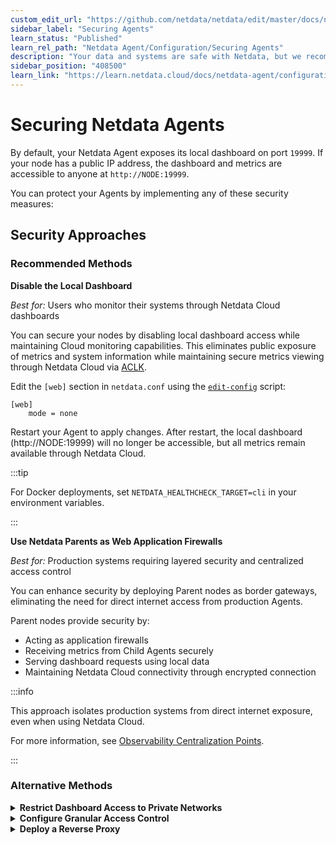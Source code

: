 ```yaml
---
custom_edit_url: "https://github.com/netdata/netdata/edit/master/docs/netdata-agent/securing-netdata-agents.md"
sidebar_label: "Securing Agents"
learn_status: "Published"
learn_rel_path: "Netdata Agent/Configuration/Securing Agents"
description: "Your data and systems are safe with Netdata, but we recommend a few easy ways to improve the security of your infrastructure."
sidebar_position: "408500"
learn_link: "https://learn.netdata.cloud/docs/netdata-agent/configuration/securing-agents"
---
```


# Securing Netdata Agents

By default, your Netdata Agent exposes its local dashboard on port `19999`. If your node has a public IP address, the dashboard and metrics are accessible to anyone at `http://NODE:19999`.

You can protect your Agents by implementing any of these security measures:

## Security Approaches

### Recommended Methods

**Disable the Local Dashboard**

*Best for:* Users who monitor their systems through Netdata Cloud dashboards

You can secure your nodes by disabling local dashboard access while maintaining Cloud monitoring capabilities. This eliminates public exposure of metrics and system information while maintaining secure metrics viewing through Netdata Cloud via [ACLK](/docs/netdata-cloud/agent-cloud-link-aclk).

Edit the `[web]` section in `netdata.conf` using the [`edit-config`](/docs/netdata-agent/configuration#edit-configuration-files) script:

```text
[web]
    mode = none
```

Restart your Agent to apply changes. After restart, the local dashboard (http://NODE:19999) will no longer be accessible, but all metrics remain available through Netdata Cloud.

:::tip

For Docker deployments, set `NETDATA_HEALTHCHECK_TARGET=cli` in your environment variables.

:::

**Use Netdata Parents as Web Application Firewalls**

*Best for:* Production systems requiring layered security and centralized access control

You can enhance security by deploying Parent nodes as border gateways, eliminating the need for direct internet access from production Agents.

Parent nodes provide security by:

- Acting as application firewalls
- Receiving metrics from Child Agents securely
- Serving dashboard requests using local data
- Maintaining Netdata Cloud connectivity through encrypted connection

:::info

This approach isolates production systems from direct internet exposure, even when using Netdata Cloud.

For more information, see [Observability Centralization Points](/docs/observability-centralization-points/README.md).

:::

### Alternative Methods

<details>
<summary><strong>Restrict Dashboard Access to Private Networks</strong></summary>

**Best for:** Organizations with private management networks

You can enhance security by binding the Agent to your organization's private management network interface. This limits dashboard access to your administrative LAN only.

**Configuration:**

Edit the `[web]` section in `netdata.conf` using the [`edit-config`](/docs/netdata-agent/configuration#edit-configuration-files) script:

```text
[web]
    bind to = 10.1.1.1:19999 localhost:19999
```

The Agent supports binding to multiple IPs and ports. When using hostnames, all resolved IPs will be used (for example, `localhost` typically resolves to both `127.0.0.1` and `::1`).

**Cloud Environment Setup:**

For cloud environments without private LAN capabilities or multi-cloud deployments, you can create a virtual management network using mesh VPN tools like `tincd` or `gvpe`. These tools enable secure, private communication between servers while allowing administration stations to access management functions across your cloud infrastructure.

For `gvpe` specifically, we maintain a [deployment tool](https://github.com/netdata/netdata-demo-site/tree/master/gvpe) that includes pre-compiled binaries for Linux and FreeBSD, macOS compilation script, and configuration templates. We use this tool to manage our Netdata demo sites across multiple hosting providers.

</details>

<details>
<summary><strong>Configure Granular Access Control</strong></summary>

**Best for:** Specific IP address or hostname-based access requirements

You can restrict access to your local dashboard while maintaining Netdata Cloud connectivity by using [access lists](/docs/netdata-agent/configuration/securing-agents/web-server-reference#access-lists).

**Basic Access Control:**

Edit the `[web]` section in `netdata.conf` using the [`edit-config`](/docs/netdata-agent/configuration#edit-configuration-files) script.

Use the `allow connections from` setting to permit specific IP addresses or hostnames:

```text
[web]
    # Allow only localhost connections
    allow connections from = localhost

    # Allow only from management LAN running on `10.X.X.X`
    allow connections from = 10.*

    # Allow connections only from a specific FQDN/hostname
    allow connections from = example*
```

The default setting `localhost *` allows both localhost and all external connections. You can customize this using Netdata's [simple patterns](/docs/developer-and-contributor-corner/libnetdata/simple-patterns).

**Advanced Feature-Specific Controls:**

While `allow connections from` globally controls access to all Netdata services, you can set specific permissions for individual features:

```text
[web]
    allow connections from = localhost *
    allow dashboard from = localhost *
    allow badges from = *
    allow streaming from = *
    allow netdata.conf from = localhost fd* 10.* 192.168.* 172.16.* 172.17.* 172.18.* 172.19.* 172.20.* 172.21.* 172.22.* 172.23.* 172.24.* 172.25.* 172.26.* 172.27.* 172.28.* 172.29.* 172.30.* 172.31.*
    allow management from = localhost
```

**Additional Security Options:**

- Review detailed access list options in the [Web Server documentation](/docs/netdata-agent/configuration/securing-agents/web-server-reference#access-lists)
- Consider [enabling SSL](/docs/netdata-agent/configuration/securing-agents/web-server-reference#examples) to encrypt local dashboard traffic (Netdata Cloud connections are always TLS-encrypted)

</details>

<details>
<summary><strong>Deploy a Reverse Proxy</strong></summary>

**Best for:** Multi-agent environments requiring unified authentication and SSL termination

You can secure multiple Agents using a single authenticating web server as a reverse proxy. This provides:

- Unified access through URLs like `http://{HOST}/netdata/{NETDATA_HOSTNAME}/`
- Single sign-on across all Agents
- Optional TLS encryption

**Supported Web Servers:**

We provide detailed configuration guides for popular web servers:

- [nginx](/docs/netdata-agent/configuration/securing-agents/running-the-agent-behind-a-reverse-proxy/nginx)
- [HAProxy](/docs/netdata-agent/configuration/securing-agents/running-the-agent-behind-a-reverse-proxy/haproxy)
- [Apache](/docs/netdata-agent/configuration/securing-agents/running-the-agent-behind-a-reverse-proxy/apache)
- [Lighttpd](/docs/netdata-agent/configuration/securing-agents/running-the-agent-behind-a-reverse-proxy/lighttpd-v1.4.x)
- [Caddy](/docs/netdata-agent/configuration/securing-agents/running-the-agent-behind-a-reverse-proxy/caddy)
- [H2O](/docs/netdata-agent/configuration/securing-agents/running-the-agent-behind-a-reverse-proxy/h2o)

</details>
